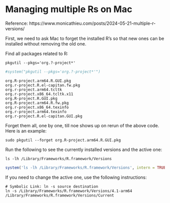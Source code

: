 # Managing multiple Rs on Mac

Reference: https://www.monicathieu.com/posts/2024-05-21-multiple-r-versions/

First, we need to ask Mac to forget the installed R's so that new ones can be installed without removing the old one.


Find all packages related to R:

```{}
pkgutil --pkgs='org.?-project*'
```

```r
#system("pkgutil --pkgs='org.?-project*'")
```


```{}
org.R-project.arm64.R.GUI.pkg
org.r-project.R.el-capitan.fw.pkg
org.r-project.arm64.tcltk
org.r-project.x86_64.tcltk.x11
org.R-project.R.GUI.pkg
org.R-project.arm64.R.fw.pkg
org.r-project.x86_64.texinfo
org.r-project.arm64.texinfo
org.r-project.R.el-capitan.GUI.pkg
```

Forget them all, one by one, till noe shows up on rerun of the above code. Here is an example:

```{}
sudo pkgutil --forget org.R-project.arm64.R.GUI.pkg
```

Run the following to see the currently installed versions and the active one:

```{}
ls -lh /Library/Frameworks/R.framework/Versions
```

```r
system('ls -lh /Library/Frameworks/R.framework/Versions', intern = TRUE) |> sapply(function(x) cat(x, '\n')) -> tmp
```

If you need to change the active one, use the following instructions:

```{}
# Symbolic Link: ln -s source destination
ln -s /Library/Frameworks/R.framework/Versions/4.1-arm64 /Library/Frameworks/R.framework/Versions/Current
```

